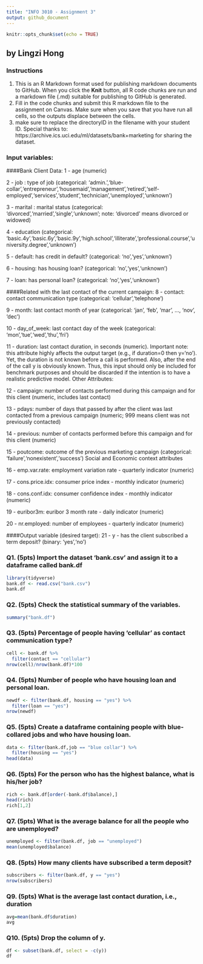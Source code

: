 ---
title: "INFO 3010 - Assignment 3"
output: github_document
---

```{r setup, include=FALSE}
knitr::opts_chunk$set(echo = TRUE)
```

## by Lingzi Hong
### Instructions
1. This is an R Markdown format used for publishing markdown documents to GitHub. When you click the **Knit** button, all R code chunks are run and a markdown file (.md) suitable for publishing to GitHub is generated.
2. Fill in the code chunks and submit this R markdown file to the assignment on Canvas. Make sure when you save that you have run all cells, so the outputs displace between the cells.
3. make sure to replace the directoryID in the filename with your student ID. 
Special thanks to: https://archive.ics.uci.edu/ml/datasets/bank+marketing for sharing the dataset.

### Input variables:
####Bank Client Data:
1 - age (numeric)

2 - job : type of job (categorical: 'admin.','blue-collar','entrepreneur','housemaid','management','retired','self-employed','services','student','technician','unemployed','unknown')

3 - marital : marital status (categorical: 'divorced','married','single','unknown'; note: 'divorced' means divorced or widowed)

4 - education (categorical: 'basic.4y','basic.6y','basic.9y','high.school','illiterate','professional.course','university.degree','unknown')

5 - default: has credit in default? (categorical: 'no','yes','unknown')

6 - housing: has housing loan? (categorical: 'no','yes','unknown')

7 - loan: has personal loan? (categorical: 'no','yes','unknown')

####Related with the last contact of the current campaign:
8 - contact: contact communication type (categorical: 'cellular','telephone') 

9 - month: last contact month of year (categorical: 'jan', 'feb', 'mar', ..., 'nov', 'dec')

10 - day_of_week: last contact day of the week (categorical: 'mon','tue','wed','thu','fri')

11 - duration: last contact duration, in seconds (numeric). Important note: this attribute highly affects the output target (e.g., if duration=0 then y='no'). Yet, the duration is not known before a call is performed. Also, after the end of the call y is obviously known. Thus, this input should only be included for benchmark purposes and should be discarded if the intention is to have a realistic predictive model.
Other Attributes:

12 - campaign: number of contacts performed during this campaign and for this client (numeric, includes last contact)

13 - pdays: number of days that passed by after the client was last contacted from a previous campaign (numeric; 999 means client was not previously contacted)

14 - previous: number of contacts performed before this campaign and for this client (numeric)

15 - poutcome: outcome of the previous marketing campaign (categorical: 'failure','nonexistent','success')
Social and Economic context attributes

16 - emp.var.rate: employment variation rate - quarterly indicator (numeric)

17 - cons.price.idx: consumer price index - monthly indicator (numeric) 

18 - cons.conf.idx: consumer confidence index - monthly indicator (numeric) 

19 - euribor3m: euribor 3 month rate - daily indicator (numeric)

20 - nr.employed: number of employees - quarterly indicator (numeric)

####Output variable (desired target):
21 - y - has the client subscribed a term deposit? (binary: 'yes','no')



### Q1. (5pts) Import the dataset 'bank.csv' and assign it to a dataframe called bank.df
```{r}
library(tidyverse)
bank.df <- read.csv("bank.csv")
bank.df
```

### Q2. (5pts) Check the statistical summary of the variables.
```{r}
summary("bank.df")
```

### Q3. (5pts) Percentage of people having 'cellular' as contact communication type?
```{r}
cell <- bank.df %>%
  filter(contact == "cellular")
nrow(cell)/nrow(bank.df)*100
```

### Q4. (5pts) Number of people who have housing loan and personal loan. 
```{r}
newdf <- filter(bank.df, housing == "yes") %>%
  filter(loan == "yes")
nrow(newdf)
```

### Q5. (5pts) Create a dataframe containing people with blue-collared jobs and who have housing loan. 
```{r}
data <- filter(bank.df,job == "blue collar") %>%
  filter(housing == "yes")
head(data)
```

### Q6. (5pts) For the person who has the highest balance, what is his/her job?
```{r}
rich <- bank.df[order(-bank.df$balance),]
head(rich)
rich[1,2]
```

### Q7. (5pts) What is the average balance for all the people who are unemployed?
```{r}
unemployed <- filter(bank.df, job == "unemployed")
mean(unemployed$balance)
```

### Q8. (5pts) How many clients have subscribed a term deposit?
```{r}
subscribers <- filter(bank.df, y == "yes")
nrow(subscribers)
```

### Q9. (5pts) What is the average last contact duration, i.e., duration
```{r}
avg=mean(bank.df$duration)
avg
```

### Q10. (5pts) Drop the column of y.
```{r}
df <- subset(bank.df, select = -c(y))
df
```

